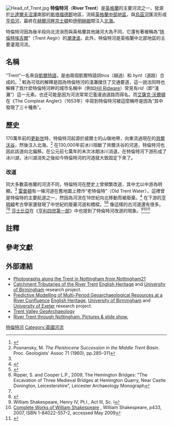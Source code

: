 {{Geobox|River
<!-- *** Geobox2 type*** -->
<!-- *** Heading *** -->
| name = <br/>特倫特河
| native_name =
River Trent| other_name =  
| category =
| category_hide = 1
<!-- *** Names **** -->
| etymology = ''Trisantona''
| nickname =
<!-- *** Image *** -->
| image                       = RiverTrentNottingham.jpg
| image_size                  = 270px
| image_caption               = 特倫特橋，背後是[[諾丁漢|諾丁漢]]
<!-- *** Country *** -->
| country                     = 英國 | country_flag = 1
| country1                    =
| state                       = 英格蘭| state_flag = 1 | state_type = 构成国
| region_type      = 郡
| region                      = [[斯塔福德郡|斯塔福德郡]]
| region1                     = [[德比郡|德比郡]]
| region2                     = [[萊斯特郡|萊斯特郡]]
| region3                     = [[諾丁漢郡|諾丁漢郡]]
| region4                     = [[林肯郡|林肯郡]]
| region5                     = [[東約克郡|東約克郡]]
| district_type = 市

| district = [[特倫特河潘斯托克|特倫特河潘斯托克]]
| district1 = [[德比_(英格蘭)|德比]]
| district2 = 諾丁漢

| municipality_type = 鎮
| municipality = [[斯通_(斯塔福德郡)|斯通]]
| municipality1 = [[特倫特河畔柏頓|特倫特河畔柏頓]]
| municipality2 =特倫特河畔紐瓦克
| municipality3 = [[根斯堡_(林肯郡)|根斯堡]]

| city         =

<!-- *** Family *** -->

| parent =
| tributary_left             = [[布萊茲河|布萊茲河]]
| tributary_left1            = [[斯瓦本河|斯瓦本河]]
| tributary_left2            = [[達夫河_(德比郡)|達夫河]]
| tributary_left3            = [[德文特河_(德比郡)|德文特河]]
| tributary_left4            = [[埃里沃什河|埃里沃什河]]
| tributary_left5            = [[利恩河|利恩河]]
| tributary_left6            = [[格里特河|格里特河]]
| tributary_left7            = [[艾德河_(諾丁漢郡)|艾德河]]
| tributary_left8            = [[托爾河|托爾河]]

| tributary_right              = [[索烏河|索烏河]]
| tributary_right2            = [[米斯河|米斯河]]
| tributary_right1           = [[塔梅河|塔梅河]]
| tributary_right3          = [[索爾河|索爾河]]
| tributary_right4         = [[德文河_(諾丁漢郡)|德文河]]
| tributary_right5        = [[歐河|歐河]]

| landmark =
<!-- *** River locations *** -->
| source =
| source_location = [[比達爾夫沼澤|比達爾夫沼澤]]
| source_region = 斯塔福德郡
| source_country = 英格蘭
| source_elevation = 275
| source_lat_d = 53.118011
| source_lat_m =
| source_lat_s =
| source_lat_NS =
| source_long_d = -2.14332
| source_long_m =
| source_long_s =
| source_long_EW =

| source1 =
| source1_location =
| source1_region =
| source1_country =
| source1_elevation =
| source1_lat_d =
| source1_lat_m =
| source1_lat_s =
| source1_lat_NS =
| source1_long_d =
| source1_long_m =
| source1_long_s =
| source1_long_EW =

| source_confluence =
| source_confluence_location =
| source_confluence_region =
| source_confluence_country =
| source_confluence_elevation =
| source_confluence_lat_d =
| source_confluence_lat_m =
| source_confluence_lat_s =
| source_confluence_lat_NS =
| source_confluence_long_d =
| source_confluence_long_m =
| source_confluence_long_s =
| source_confluence_long_EW =

| mouth =          
| mouth_name         =
| mouth_location     = [[亨伯河河口|亨伯河河口]]
| mouth_region = 林肯郡
| mouth_region1=[[東約克郡|東約克郡]]
| mouth_country = 英格蘭
| mouth_elevation = 0
| mouth_lat_d = 53.700833
| mouth_lat_m =
| mouth_lat_s =
| mouth_lat_NS =
| mouth_long_d = -0.691111
| mouth_long_m =
| mouth_long_s =
| mouth_long_EW =
<!-- *** Dimensions *** -->
| length = 298
| length_note=
| width =
| depth =
| volume =
| watershed = 10435
| watershed_note =<ref name="TRA">Trent River Authority. ''Official Handbook of the Trent River Authority''. Cheltenham and London:Ed. J. Burrow and Co. Ltd, 1972.</ref>{{efn|也有10,452 km<sup>2</sup>的說法。<ref name="cfmp">{{cite web |url=http://www.environment-agency.gov.uk/research/planning/114350.aspx |title=Midlands Catchment Flood Management Plans |publisher=Environment Agency |accessdate=11 April 2013 |archive-date=2013-09-12 |archive-url=https://web.archive.org/web/20130912093139/http://www.environment-agency.gov.uk/research/planning/114350.aspx |dead-url=no }}</ref>}}

| discharge = 84
| discharge_note = <ref name="CEH">{{cite web|url=http://www.ceh.ac.uk/data/nrfa/data/time_series.html?28009|title=28009 – Trent at Colwick|work=The National River Flow Archive|publisher=Centre for Ecology & Hydrology|accessdate=24 March 2013|archive-date=2013-12-02|archive-url=https://web.archive.org/web/20131202223024/http://www.ceh.ac.uk/data/nrfa/data/time_series.html?28009|dead-url=no}}</ref>
| discharge_max       = 1018
| discharge_max_note  = <ref>{{cite web|url=http://www.environment-agency.gov.uk/hiflows/apr.aspx?28009_amax|title=Hi Flows UK|publisher=Environment-agency.gov.uk|accessdate=4 March 2013|archive-date=2013-12-02|archive-url=https://web.archive.org/web/20131202230045/http://www.environment-agency.gov.uk/hiflows/apr.aspx?28009_amax|dead-url=no}}</ref>{{efn|2000年11月8日的記錄為1230hrs，這是自1958年9月1日以來的最大值。}}

| discharge_location = [[考爾維克|考爾維克]]
| discharge_min = 15
| discharge_min_note = <ref name="CEH"/>{{efn|1976年8月23日至24日。}}

| discharge1_location         = [[北馬斯克赫姆|北馬斯克赫姆]]
| discharge1_average          = 88
| discharge1_average_note     =

<!-- *** Free fields *** -->
| free = | free_type =
<!-- *** Maps *** -->
| map                         = River Trent.png
| map_size                    =
| map_caption                 = 特倫特河流域
| map_background =
| map_locator =
| map_locator_x =
| map_locator_y =
<!-- *** Website *** -->
| website =
| commons = River Trent
<!-- *** Footnotes *** -->
| footnotes =
}}
[[File:Head_of_Trent.jpg|right]]
'''特倫特河'''（'''River Trent'''）是[[英格蘭|英格蘭]]的主要河流之一，發源於[[比達爾夫沼澤|比達爾夫沼澤]]南部的[[斯塔福德郡|斯塔福德郡]]地區，流經[[英格蘭中部地區|英格蘭中部地區]]，與[[烏茲河|烏茲河]]匯流形成[[亨伯河|亨伯河]]，最終在[[赫爾河畔京士頓|赫爾河畔京士頓]]和[[伊明赫姆|伊明赫姆]]間注入[[北海_(大西洋)|北海]]。

特倫特河因為後半段向北流淌而與英格蘭其他諸河大為不同，它還有著被稱為“[[特倫特埃吉爾|特倫特埃吉爾]]”（Trent Aegir）的[[潮津波|潮津波]]。此外，特倫特河是英格蘭中北部地區的主要灌溉河流。

==名稱==

“Trent”一名來自[[凱爾特語|凱爾特語]]，是由兩個凱爾特語詞''tros''（越過）和 ''hynt''（道路）合成的。<ref>{{Cite web |url=http://www.geiriadur.net/index.php |title=University of Wales Online Dictionary |access-date=2014-04-22 |archive-date=2015-06-08 |archive-url=https://web.archive.org/web/20150608015227/http://www.geiriadur.net/index.php |dead-url=no }}</ref> 較為可信的解釋是因為特倫特河的淺灘擋住了交通要道，這一說法同時也解釋了爲什麽特倫特河畔的城市名稱中（例如[[Hill_Ridware|Hill Ridware]]）常見有''rid''（即“淺灘”）這一元素。也还可能是因为河流常常氾濫漫過道路而得名。而[[艾薩克·沃爾頓|艾薩克·沃爾頓]]在《The Compleat Angler》（1653年）中寫到特倫特河被這麼稱呼是因為“其中發現了三十種魚”。

==歷史==
170萬年前的[[更新世|更新世]]時，特倫特河起源於威爾士的山嶺地帶，向東流過現在的[[貝爾沃谷|貝爾沃谷]]，然後注入北海。<ref>Posnansky, M. ''The Pleistocene Succession in the Middle Trent Basin''. Proc. Geologists' Assoc 71 (1960), pp.285–311</ref> 在130,000年前冰川阻斷了貝爾沃谷的河道，特倫特河也因此該道向北偏移。在公元前七萬年的末次冰期冰川消退，在特倫特河下游形成了冰川湖，冰川湖消失之後如今特倫特河的河道就大致固定下來了。{{sfn |May |1977}}

===改道===
同大多數英格蘭的河流不同，特倫特河在歷史上曾頻繁改道，其中尤以中游為明顯。<ref name="petts"/>{{rp|192}} [[雷普頓|雷普頓]]有一條河道在舊地圖上標作“老特倫特”（Old Trent Water），這裡曾是特倫特的主要航道之一，然因為河流在18世紀向北移動而被廢棄。<ref name="petts">{{cite web|url= http://his.library.nenu.edu.cn/upload/soft/haoli/117/604.pdf|title= Historical channel-floodplain dynamics along the River Trent|publisher= Hislibrary.com|accessdate= 24 March 2013|deadurl= yes|archiveurl= https://web.archive.org/web/20131105185642/http://his.library.nenu.edu.cn/upload/soft/haoli/117/604.pdf|archivedate= 2013年11月5日}}</ref>{{rp|200}}<!-- I think this was the tithe map for Repton or Ingleby - 1840s --> 在下游的[[亨明頓_(萊斯特郡)|亨明頓]]考古學家還發現了中世紀的廢棄河道和橋樑。<ref>{{cite news|url=http://www.independent.co.uk/news/uk/medieval-timber-bridge-unearthed-in-gravel-pit-discovery-of-11thcentury-remains-shed-light-on-development-of-english-carpentry-david-keys-reports-1505907.htm|title= Medieval Timber Bridge Unearthed|publisher=The Independent | accessdate=24 March 2013|location=London|first=David|last=Keys|date=22 November 1993}}</ref><ref>Ripper, S. and Cooper L.P., 2009, The Hemington Bridges: "The Excavation of Three Medieval Bridges at Hemington Quarry, Near Castle Donington, Leicestershire", Leicester Archaeology Monograph</ref><!-- This came from a lecture given by a professional archaeologist: it is probably published somewhere --> 像這樣的古河道還有很多。<ref name="petts"/><ref>{{cite web|url=http://www.tvg.bham.ac.uk/palaeochannels.pdf|title=The Trent Valley: palaeochannel mapping from aerial photographs|publisher=Trent Valley GeoArchaeology|accessdate=28 March 2013|deadurl=yes|archiveurl=https://web.archive.org/web/20131105190356/http://www.tvg.bham.ac.uk/palaeochannels.pdf|archivedate=2013年11月5日}}</ref> [[莎士比亞|莎士比亞]]在《[[亨利四世第一部|亨利四世第一部]]》中也提到了特倫特河改道的現象。<ref name=shake>William Shakespeare, Henry IV, Pt.I., Act III, Sc. I</ref><ref>[http://books.google.co.uk/books?id=BuE1aeI_J7YC&pg=PA433&lpg=PA433&dq=%22And+cuts+me+from+the+best+of+all+my+land%22+burton&source=bl&ots=POIYjyHIE-&sig=a3QuJBCUH2yZ0PvwPOrVQ3kXfuc&hl=en&ei=BBgQStTNA4GsjAff8L2mBg&sa=X&oi=book_result&ct=result&resnum=1 Complete Works of William Shakespeare] {{Wayback|url=http://books.google.co.uk/books?id=BuE1aeI_J7YC&pg=PA433&lpg=PA433&dq=%22And+cuts+me+from+the+best+of+all+my+land%22+burton&source=bl&ots=POIYjyHIE-&sig=a3QuJBCUH2yZ0PvwPOrVQ3kXfuc&hl=en&ei=BBgQStTNA4GsjAff8L2mBg&sa=X&oi=book_result&ct=result&resnum=1 |date=20121110192730 }}, William Shakespeare, p433, 2007, ISBN 1-84022-557-2, accessed May 2009</ref><ref name=MM1>{{cite web|url= http://archive.org/stream/memorialsofoldno00guiluoft#page/102/mode/2up/ |pages=93–103|publisher = G. Allen|publication-place = London|title = Memorials of old Nottinghamshire |author = Everard Leaver Guilford|edition = Memorials of old Nottinghamshire.|publication-date = 1912|accessdate=11 May 2013}}</ref>

==註釋==
{{notelist|iger=}}

==參考文獻==
{{reflist|colwidth=35em}}

==外部連結==
*[http://www.nottingham21.co.uk/waterways_river_thumbnails.htm Photographs along the Trent in Nottingham from Nottingham21] {{Wayback|url=http://www.nottingham21.co.uk/waterways_river_thumbnails.htm |date=20150622204122 }}
*[http://ads.ahds.ac.uk/catalogue/archive/trenttribs_eh_2008/ Catchment Tributaries of the River Trent] {{Wayback|url=http://ads.ahds.ac.uk/catalogue/archive/trenttribs_eh_2008/ |date=20161223100738 }} [[English_Heritage|English Heritage]] and [[University_of_Birmingham|University of Birmingham]] research project.
*[http://ads.ahds.ac.uk/catalogue/archive/trentsoar_eh_2008/ Predictive Modelling of Multi-Period Geoarchaeological Resources at a River Confluence] {{Wayback|url=http://ads.ahds.ac.uk/catalogue/archive/trentsoar_eh_2008/ |date=20161223081252 }} [[English_Heritage|English Heritage]], [[University_of_Birmingham|University of Birmingham]] and [[University_of_Exeter|University of Exeter]] research project.
*[http://www.tvg.bham.ac.uk/ Trent Valley GeoArchaeology] {{Wayback|url=http://www.tvg.bham.ac.uk/ |date=20150622203750 }}
*[https://web.archive.org/web/20111003054736/http://www.risepark.plus.com/river_trent.html River Trent through Nottingham. Pictures & slide show.]

{{DEFAULTSORT:Trent}}
[[Category:特倫特河|]]
[[Category:英國河流|Category:英國河流]]